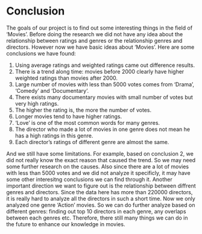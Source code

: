 # Conclusion

The goals of our project is to find out some interesting things in the field of 'Movies'. Before doing the research we did not have any idea about the relationship between ratings and genres or the relationship genres and directors. However now we have basic ideas about 'Movies'. Here are some conclusions we have found:

1. Using average ratings and weighted ratings came out difference results.
2. There is a trend along time: movies before 2000 clearly have higher weighted ratings than movies after 2000. 
3. Large number of movies with less than 5000 votes comes from ‘Drama’, ‘Comedy’ and ‘Documentary’. 
4. There exists many documentary movies with small number of votes but very high ratings.
5. The higher the rating is, the more the number of votes.
6. Longer movies tend to have higher ratings. 
7. ‘Love’ is one of the most common words for many genres.
8. The director who made a lot of movies in one genre does not mean he has a high ratings in this genre. 
9. Each director's ratings of different genre are almost the same. 

And we still have some limitations. For example, based on conclusion 2, we did not really know the exact reason that caused the trend. So we may need some further research on the causes. Also since there are a lot of movies with less than 5000 votes and we did not analyze it specificly, it may have some other interesitng conclusions we can find through it. Another important direction we want to figure out is the relationship between diffrent genres and directors. Since the data here has more than 220000 directors, it is really hard to analyze all the directors in such a short time. Now we only analyzed one genre 'Action' movies. So we can do further analyze based on different genres: finding out top 10 directors in each genre, any overlaps between each genres etc. Therefore, there still many things we can do in the future to enhance our knowledge in movies. 
